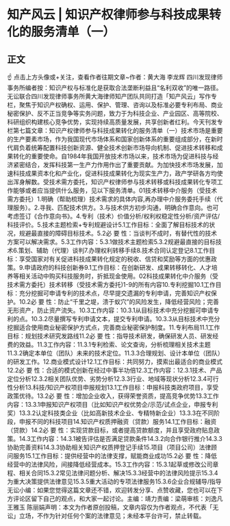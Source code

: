 # 知产风云 | 知识产权律师参与科技成果转化的服务清单（一）
## 正文
☝ 点击上方头像或+关注，查看作者往期文章~作者：黄大海 李龙辉 四川发现律师事务所编者按：知识产权与标准化是获取合法垄断利益且“名利双收”的唯一路径。无讼联合四川发现律师事务所黄大海律师知产团队共同打造「知产风云」写作专栏，聚焦于知识产权确权、运用、保护、管理、咨询以及标准必要专利布局、商业秘密保护、反不正当竞争等实务问题，致力于为科技企业、产业园区、高等院校、科研组织构建核心竞争优势，实现持续高质量发展，共享创新者红利。今天刊发专栏第七篇文章：知识产权律师参与科技成果转化的服务清单（一）技术市场是重要的生产要素市场，作为我国现代市场体系和国家创新体系的重要组成部分，在新时代肩负着统筹配置科技创新资源、健全技术创新市场导向机制、促进技术转移和成果转化的重要使命。自1984年我国开放技术市场以来，技术市场为促进科技与经济紧密结合，发挥科技第一生产力作用作出了重要贡献。为加快技术市场发展，加速科技成果资本化和产业化，促进科技成果转化为现实生产力，政产学研各方均使出浑身解数。受技术需方委托，知识产权律师参与技术转移或科技成果转化专项工作能够或者应当提供什么服务，见以下服务清单。01技术转移中介服务（受技术需方委托）1.明确（帮助梳理）技术需求的具体内容,再办理中介服务委托手续（代理服务）。2.寻我、匹配技术供方。3.与技术供方初步沟通，明确合作意向。也可考虑签订《合作意向书》。4.专利（技术）价值分析/权利权稳定性分析/资产评估/科技评价。5.技术主题检索+专利规避设计5.1工作目标：全面了解目标技术的状况，规避最直接的障碍目标技术。5.2必 要 性：当谈判不成时，有替代性的技术方案可以解决需求。5.3工作内容：5.3.1做技术主题检索5.3.2规避最直接的目标技术6.策划、辅助（代理）谈判7.办理权利转移手续8.技术合同认定登记8.1工作目标：享受国家对有关促进科技成果转化规定的税收、信贷和奖励等方面的优惠政策。9.申请政府的科技创新券9.1工作目标：在创新研发、成果转移转化、人才培养等相关活动中购买科技服务时，折抵现金使用。02科技成果转化中介服务（受技术需方委托）技术转移（受技术需方委托)1-9的所有内容10.专利挖掘10.1工作目标：充分挖掘可申请专利的技术点，尽早提交遗漏的专利申请，完善知识产权保护。10.2必 要 性：防止“千里之堤，溃于蚁穴”的风险发生，降低经营风险；完善无形资产，防止资产流失。10.3工作内容：10.3.1从目标技术中充分挖掘可申请专利的点。10.3.2尽量撰写专利申请文本，提交专利申请。10.3.3从目标技术中充分挖掘适合使用商业秘密保护方式点，完善商业秘密保护制度。11.专利布局11.1工作目标：规划技术研究发路线11.2必 要 性：指导技术研发，确保研发人员、研发经费的效益。11.3工作内容：11.3.1专利检索、论文查询，分析梳理相关技术主题11.3.2确定本单位（团队）未来的技术定位。11.3.3合理规划、设计本单位（团队）的研发工作。12.商业模式设计12.1工作目标：共同努力，摸索出最适合的商业模式12.2必 要 性：合适的模式创新在经过中事半功倍12.3工作内容：12.3.1技术、产品定位分析12.3.2相关团队优势、劣势分析12.3.3行业、地域等现状分析12.3.4可行性分析13.科技/知识产权项目申报规划13.1工作目标：申报科技类政府项目，享受政策优待。13.2必 要 性：增加企业收入，获得荣誉资质，提高竞争优势13.3工作内容：13.3.1申报知识产权项目（比如知识产权优势企/示范/试点企业，申报专利奖）13.3.2认定科技类企业（比如高新技术企业、专精特新企业）13.3.3在不同阶段，申报不同的科技项目14.知识产权质押融资（贷款）服务14.1工作目标：融资（贷款）14.2必 要 性：实现贷款目标，或者提高贷款额度，并且享受政府贴息政策。14.3工作内容：14.3.1被告评估是否满足贷款条件14.3.2向合作银行推介14.3.3协助完善资料14.3.3协助相关知识产权质押登记手续15.项目（项目公司）法律顾问服务15.1工作目标：提供经营中的法律支撑，赋能商业成功15.2必 要 性：降低经营中的法律风险，间接降低经营成本。15.3工作内容：15.3.1起草或修改公司章程、相关合同15.3.2常见法律问题分析、解决15.3.3经营中的法律风险提示15.3.4为重大决策提供法律意见15.3.5重大活动的专项法律服务15.3.6企业合规辅导/指导无讼小编：如果您觉得这篇文章还不错，欢迎转发分享、点赞收藏，您也可以在下方评论区留下自己的观点，和大家一起讨论。主编：靖力责编：梁萌审核：刘逸凡 王雅玉 陈丽娟声明：本文为作者原创投稿，文章内容仅为作者观点，不代表「无讼」立场，不作为针对任何个案的法律意见；未经本平台许可，禁止转载。